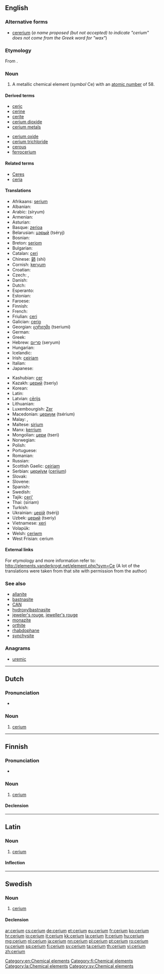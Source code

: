 {{also|cérium}}
==English==

{{elements|Ce|lanthanum|La|praseodymium|Pr}}

===Alternative forms===
* [[cererium]] (''a name proposed (but not accepted) to indicate "cerium" does not come from the Greek word for "wax"'')

===Etymology===
From {{suffix|Ceres|t1=a recently discovered asteroid|ium|lang=en}}.

===Noun===
{{en-noun|-}}
{{wikipedia}}

# A metallic chemical element (''symbol'' Ce) with an [[atomic number]] of 58.

====Derived terms====
{{der-top}}
* [[ceric]]
* [[cerine]]
* [[cerite]]
* [[cerium dioxide]]
* [[cerium metals]]
{{der-mid}}
* [[cerium oxide]]
* [[cerium trichloride]]
* [[cerous]]
* [[ferrocerium]]
{{der-bottom}}

====Related terms====
* [[Ceres]]<!--etymon-->
* [[ceria]]

====Translations====
{{trans-top|chemical element}}
* Afrikaans: [[serium]]
* Albanian: {{t+|sq|cerium|xs=Albanian}}
* Arabic: {{Arab|[[سيريوم]]}} (síryum) {{m}}
* Armenian: {{t|hy|ցերիում|tr=cʿerium}}
* Asturian: {{t|ast|ceriu|m}}
* Basque: [[zerioa]]
* Belarusian: [[цэрый]] (tséryj) {{m}}
* Bosnian: {{t-|bs|cerij}}
* Breton: [[seriom]]
* Bulgarian: {{t-|bg|церий|m|tr=tsérij}}
* Catalan: [[ceri]]
* Chinese: [[鈰]] (shì)
* Cornish: [[keryum]]
* Croatian: {{t+|hr|cerij}}
* Czech: {{t-|cs|cér|m}}, {{t+|cs|cer|m}}
* Danish: {{t-|da|cerium}}
* Dutch: {{t+|nl|cerium|n}}
* Esperanto: {{t-|eo|cerio|xs=Esperanto}}
* Estonian: {{t-|et|tseerium}}
* Faroese: {{t-|fo|cerium|xs=Faroese}}
* Finnish: {{t+|fi|cerium}}
* French: {{t+|fr|cérium|m}}
* Friulian: [[ceri]]
* Galician: [[cerio]]
* Georgian: [[ცერიუმი]] (tseriumi)
* German: {{t+|de|Cer|n}}
* Greek: {{t|el|δημήτριο|n|tr=dimítrio}}
* Hebrew: [[סריום]] (seryum)
* Hungarian: {{t+|hu|cérium}}
* Icelandic: {{t+|is|serín}}
* Irish: [[ceiriam]]
* Italian: {{t+|it|cerio|m}}
* Japanese: {{t+|ja|セリウム|tr=seriumu}}
{{trans-mid}}
* Kashubian: [[cer]]
* Kazakh: [[церий]] (tseriy)
* Korean: {{t|ko|세륨|tr=seryum}}
* Latin: {{t+|la|cerium}}
* Latvian: [[cērijs]]
* Lithuanian: {{t+|lt|ceris|xs=Lithuanian}}
* Luxembourgish: [[Zer]]
* Macedonian: [[цериум]] (tsérium) {{m}}
* Malay: {{t-|ms|serium|xs=Malay}}, {{t-|ms|cerium|xs=Malay}}
* Maltese: [[sirjum]]
* Manx: [[kerrium]]
* Mongolian: [[цери]] (tseri)
* Norwegian: {{t-|no|cerium}}
* Polish: {{t+|pl|cer|m}}
* Portuguese: {{t+|pt|cério|m}}
* Romanian: {{t+|ro|ceriu|n}}
* Russian: {{t+|ru|церий|m|tr=tsérij}}
* Scottish Gaelic: [[ceiriam]]
* Serbian: [[церијум]] ([[cerijum]]) {{m}}
* Slovak: {{t-|sk|cér}}
* Slovene: {{t+|sl|cerij}}
* Spanish: {{t+|es|cerio|m}}
* Swedish: {{t+|sv|cerium|n}}
* Tajik: [[ceri']]
* Thai: {{Thai|[[ซีเรียม]]}} (sīriam)
* Turkish: {{t+|tr|seryum}}
* Ukrainian: [[церiй]] (tsérij) {{m}}
* Uzbek: [[церий]] (tseriy)
* Vietnamese: [[xeri]]
* Volapük: {{t|vo|zerin}}
* Welsh: [[ceriwm]]
* West Frisian: cerium
{{trans-bottom}}

====External links====
For etymology and more information refer to:
http://elements.vanderkrogt.net/element.php?sym=Ce
(A lot of the translations were taken from that site with permission from the author)

===See also===
* [[allanite]]
* [[bastnasite]]
* [[CAN]]
* [[hydroxylbastnasite]]
* [[jeweler's rouge]], [[jeweller's rouge]]
* [[monazite]]
* [[orthite]]
* [[rhabdophane]]
* [[synchysite]]

===Anagrams===
* [[uremic#English|uremic]]

[[Category:en:Chemical elements]]

----

==Dutch==
{{wikipedia|lang=nl}}
{{elements|Ce|lanthaan|La|praseodymium|Pr|lang=nl}}

===Pronunciation===
* {{audio|Nl-cerium.ogg|Audio}}

===Noun===
{{nl-noun|n|-|-}}

# [[#English|cerium]]

----

==Finnish==
{{wikipedia|lang=fi}}

===Pronunciation===
* {{IPA|/ˈse̞ːrium/|lang=fi}}

===Noun===
{{fi-noun}}

# [[#English|cerium]]

====Declension====
{{fi-decl-tuoli|cerium|nopl=1|i=0}}

[[Category:fi:Chemical elements]]

----

==Latin==
{{wikipedia|lang=la}}

===Noun===
{{la-noun|cerium|cerii|ceriī|n|second}}

# [[#English|cerium]]

====Inflection====
{{la-decl-2nd-N|ceri}}

[[Category:la:Chemical elements]]

----

==Swedish==

===Noun===
{{sv-noun|g=n}}

# [[#English|cerium]]

====Declension====
{{sv-noun-unc-irreg-n|2=ceriumet}}

[[Category:sv:Chemical elements]]

[[ar:cerium]]
[[cs:cerium]]
[[de:cerium]]
[[et:cerium]]
[[eu:cerium]]
[[fr:cerium]]
[[ko:cerium]]
[[hr:cerium]]
[[io:cerium]]
[[it:cerium]]
[[kk:cerium]]
[[la:cerium]]
[[lt:cerium]]
[[hu:cerium]]
[[mg:cerium]]
[[nl:cerium]]
[[ja:cerium]]
[[nn:cerium]]
[[pl:cerium]]
[[pt:cerium]]
[[ro:cerium]]
[[ru:cerium]]
[[sq:cerium]]
[[fi:cerium]]
[[sv:cerium]]
[[ta:cerium]]
[[th:cerium]]
[[vi:cerium]]
[[zh:cerium]]